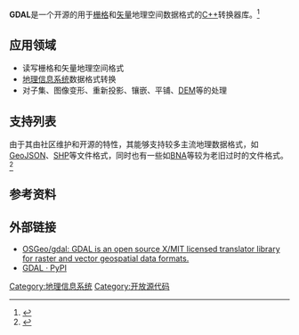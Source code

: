 {{multiple issues|
{{Expert|time=2021-03-20}}
{{request translation}}
{{Primary sources|date=2021-03-20}}
}}
{{NoteTA
|G1=IT
|G2=FL
}}
{{Infobox software
| name = GDAL
| logo = GDALLogoColor.svg
| logo size = 150px
| logo alt = 
| collapsible = 
| author = Frank Warmerdam
| developer = [[开源地理空间基金会|开源地理空间基金会]]
| released = {{Start date and age|2000|6|8|df=yes}} <!-- GDAL-1.1.0 -->
| discontinued = 
| latest release version = 3.3.0
| latest release date    = {{Start date and age|2021|05|03|df=yes}}
| latest preview version = 
| latest preview date = <!-- {{Start date and age|YYYY|MM|DD|df=yes/no}} -->
| programming language = [[C语言|C]]、[[C++|C++]]、[[Python|Python]]
| operating system = 
| platform = [[跨平臺|跨平臺]]
| size = 
| language = English
| language count = <!-- Number only -->
| language footnote = 
| genre = [[函式庫|函式庫]]
| license = [[MIT許可證|MIT許可證]]
| alexa = 
| website = {{Official URL}}
| standard = 
| AsOf = 
}}

'''GDAL'''是一个开源的用于[[栅格|栅格]]和[[矢量|矢量]]地理空间数据格式的[[C++|C++]]转换器库。<ref>{{cite web|url=https://www.osgeo.org/projects/gdal/|title=GDAL/OGR - OSGeo|access-date=2021-03-20|archive-date=2021-05-06|archive-url=https://web.archive.org/web/20210506191039/https://www.osgeo.org/projects/gdal/|dead-url=no}}</ref>

==应用领域==
* 读写栅格和矢量地理空间格式
* [[地理信息系统|地理信息系统]]数据格式转换
* 对子集、图像变形、重新投影、镶嵌、平铺、[[DEM|DEM]]等的处理

==支持列表==
由于其由社区维护和开源的特性，其能够支持较多主流地理数据格式，如[[GeoJSON|GeoJSON]]、[[Shapefile#Shapefile图形格式_(.shp)|SHP]]等文件格式，同时也有一些如[[BNA_(文件类型)|BNA]]等较为老旧过时的文件格式。<ref>{{cite web|url=https://gdal.org/drivers/vector/index.html|title=Vector drivers — GDAL  documentation|access-date=2021-03-20|archive-date=2021-01-28|archive-url=https://web.archive.org/web/20210128203313/https://gdal.org/drivers/vector/index.html|dead-url=no}}</ref>

==参考资料==
{{reflist|2}}

==外部链接==
* [https://github.com/OSGeo/gdal OSGeo/gdal: GDAL is an open source X/MIT licensed translator library for raster and vector geospatial data formats.] {{Wayback|url=https://github.com/OSGeo/gdal |date=20210605021101 }}
* [https://pypi.org/project/GDAL/ GDAL · PyPI] {{Wayback|url=https://pypi.org/project/GDAL/ |date=20210507003953 }}

[[Category:地理信息系统|Category:地理信息系统]]
[[Category:开放源代码|Category:开放源代码]]